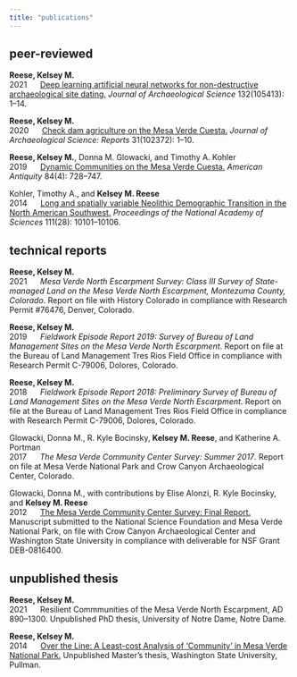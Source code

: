 ```yaml
---
title: "publications"
---
```


## peer-reviewed
**Reese, Kelsey M.**   
2021&nbsp;&nbsp;&nbsp;&nbsp;&nbsp;&nbsp;<a href="https://kmreese-io.github.io/Documents/Reese_2021.pdf" target="_blank">Deep learning artificial neural networks for non-destructive archaeological site dating.</a> *Journal of Archaeological Science* 132(105413): 1--14.

**Reese, Kelsey M.**   
2020&nbsp;&nbsp;&nbsp;&nbsp;&nbsp;&nbsp;<a href="https://kmreese-io.github.io/Documents/Reese_2020.pdf" target="_blank">Check dam agriculture on the Mesa Verde Cuesta.</a> *Journal of Archaeological Science: Reports* 31(102372): 1--10.

**Reese, Kelsey M.**, Donna M. Glowacki, and Timothy A. Kohler   
2019&nbsp;&nbsp;&nbsp;&nbsp;&nbsp;&nbsp;<a href="https://kmreese-io.github.io/Documents/Reese_et_al_2019.pdf" target="_blank">Dynamic Communities on the Mesa Verde Cuesta.</a> *American Antiquity* 84(4): 728--747.

Kohler, Timothy A., and **Kelsey M. Reese**   
2014&nbsp;&nbsp;&nbsp;&nbsp;&nbsp;&nbsp;<a href="https://kmreese-io.github.io/Documents/Kohler_and_Reese_2014.pdf" target="_blank">Long and spatially variable Neolithic Demographic Transition in the North American Southwest.</a> *Proceedings of the National Academy of Sciences* 111(28): 10101--10106.

## technical reports
**Reese, Kelsey M.**  
2021&nbsp;&nbsp;&nbsp;&nbsp;&nbsp;&nbsp;*Mesa Verde North Escarpment Survey: Class III Survey of State-managed Land on the Mesa Verde North Escarpment, Montezuma County, Colorado*. Report on file with History Colorado in compliance with Research Permit #76476, Denver, Colorado.

**Reese, Kelsey M.**  
2019&nbsp;&nbsp;&nbsp;&nbsp;&nbsp;&nbsp;*Fieldwork Episode Report 2019: Survey of Bureau of Land Management Sites on the Mesa Verde North Escarpment*. Report on file at the Bureau of Land Management Tres Rios Field Office in compliance with Research Permit C-79006, Dolores, Colorado.

**Reese, Kelsey M.**  
2018&nbsp;&nbsp;&nbsp;&nbsp;&nbsp;&nbsp;*Fieldwork Episode Report 2018: Preliminary Survey of Bureau of Land Management Sites on the Mesa Verde North Escarpment*. Report on file at the Bureau of Land Management Tres Rios Field Office in compliance with Research Permit C-79006, Dolores, Colorado.

Glowacki, Donna M., R. Kyle Bocinsky, **Kelsey M. Reese**, and Katherine A. Portman  
2017&nbsp;&nbsp;&nbsp;&nbsp;&nbsp;&nbsp;*The Mesa Verde Community Center Survey: Summer 2017*. Report on file at Mesa Verde National Park and Crow Canyon Archaeological Center, Colorado.
  
Glowacki, Donna M., with contributions by Elise Alonzi, R. Kyle Bocinsky, and **Kelsey M. Reese**   
2012&nbsp;&nbsp;&nbsp;&nbsp;&nbsp;&nbsp;<a href="http://village.anth.wsu.edu/sites/village.anth.wsu.edu/files/publications/FINAL_REPORT_VEP_2012_noUTMs.pdf" target="_blank">The Mesa Verde Community Center Survey: Final Report.</a> Manuscript submitted to the National Science Foundation and Mesa Verde National Park, on file with Crow Canyon Archaeological Center and Washington State University in compliance with deliverable for NSF Grant DEB-0816400.

## unpublished thesis
**Reese, Kelsey M.**   
2021&nbsp;&nbsp;&nbsp;&nbsp;&nbsp;&nbsp;Resilient Commmunities of the Mesa Verde North Escarpment, AD 890--1300. Unpublished PhD thesis, University of Notre Dame, Notre Dame.

**Reese, Kelsey M.**   
2014&nbsp;&nbsp;&nbsp;&nbsp;&nbsp;&nbsp;<a href="http://www.dissertations.wsu.edu/Thesis/Spring2014/k_reese_042914.pdf" target="_blank">Over the Line: A Least-cost Analysis of 'Community' in Mesa Verde National Park.</a> Unpublished Master's thesis, Washington State University, Pullman.